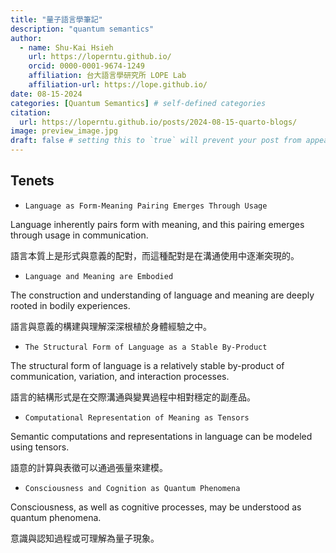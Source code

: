 ```yaml
---
title: "量子語言學筆記"
description: "quantum semantics"
author:
  - name: Shu-Kai Hsieh
    url: https://loperntu.github.io/
    orcid: 0000-0001-9674-1249
    affiliation: 台大語言學研究所 LOPE Lab
    affiliation-url: https://lope.github.io/ 
date: 08-15-2024
categories: [Quantum Semantics] # self-defined categories
citation: 
  url: https://loperntu.github.io/posts/2024-08-15-quarto-blogs/ 
image: preview_image.jpg
draft: false # setting this to `true` will prevent your post from appearing on your listing page until you're ready!
---
```



## Tenets

- `Language as Form-Meaning Pairing Emerges Through Usage`

Language inherently pairs form with meaning, and this pairing emerges through usage in communication. 

語言本質上是形式與意義的配對，而這種配對是在溝通使用中逐漸突現的。

- `Language and Meaning are Embodied`

The construction and understanding of language and meaning are deeply rooted in bodily experiences.

語言與意義的構建與理解深深根植於身體經驗之中。

- `The Structural Form of Language as a Stable By-Product`

The structural form of language is a relatively stable by-product of communication, variation, and interaction processes. 

語言的結構形式是在交際溝通與變異過程中相對穩定的副產品。

- `Computational Representation of Meaning as Tensors`

Semantic computations and representations in language can be modeled using tensors.

語意的計算與表徵可以通過張量來建模。

- `Consciousness and Cognition as Quantum Phenomena`

Consciousness, as well as cognitive processes, may be understood as quantum phenomena.

意識與認知過程或可理解為量子現象。
